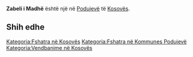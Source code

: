 {{Fshat në 
 | Emri                = Zabeli i Madhë
 | EmriAlt                = 
 | NAME_SHORT_FORM=      
 | NAME_GENERIC=      
 | NAME_SORT_NAME_RO=      ZABELIIMADHE
 | FULL_NAME_RO = Zabeli i Madhë
 | FULL_NAME_ND_RO=Zabeli i Madhe
 | SORT_NAME_RG=MADHE ZABELII
 | FULL_NAME_RG=Madhë, Zabeli i
 | FULL_NAME_ND_RG=Madhe, Zabeli i
 | SRP_NAME_SHORT_FORM=      
 | SRP_NAME_GENERIC=      
 | SRP_NAME_SORT_NAME_RO=      
 | SRP_FULL_NAME_RO = 
 | SRP_FULL_NAME_ND_RO=
 | SRP_SORT_NAME_RG=
 | SRP_FULL_NAME_RG=
 | SRP_FULL_NAME_ND_RG=
 | Emri (Rasa dhanore) = 
 | Figura              = 
 | Shteti              = Kosovo
 | Komuna              = Podujevë
 | Kodi postar         = 
 | Sipërfaqja          = 

 | Popullsia           = 

 | Regj. i popullsisë  = 
 | Dend. e popullsisë  = 
 | Faqja zyrtare       = 
 <!--- Koordinatat ----> 
 | Gjerësia            = 42.837301
 | Gjatësia            = 21.291416
 | Lartësia            = 
}}
'''Zabeli i Madhë''' është një [[]] në [[Podujevë]] të [[Kosovës]].

<!-- == Gjeografia == -->
<!-- == Historia == -->
<!-- == Demografia == -->
== Shih edhe ==
{{Komuna Podujevë}}
{{Kosovo-Administrata-Cung}}

[[Kategoria:Fshatra në Kosovës]]
[[Kategoria:Fshatra në Kommunes Podujevë]]
[[Kategoria:Vendbanime në Kosovës]]